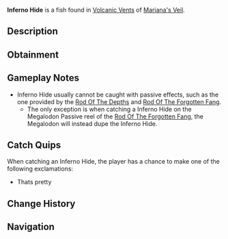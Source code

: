 {{FishInfobox
|image          = Inferno Hide.png
|rarity         = Common
|sea            = First Sea
|location       = [[Volcanic Vents]]
|sublocation    = 
|sources        = Fishing Rod
|nopassive      = 1
|radar_location = 
|prog_speed     = -20
|xp             = 250
|weather        = 
|time           = 
|season         = 
|bait           = 
|base_weight    = 8
|base_value     = 50
|weight_range   = 5
|base_chance    = 20
|base_resil     = 100
}}
'''Inferno Hide''' is a {{Rarity|Common}} fish found in [[Volcanic Vents]] of [[Mariana's Veil]].

== Description ==
{{Description|Inferno Hide.. Used to craft something?|Bestiary Entry}}

== Obtainment ==
{{Description|Its pretty|Bestiary Hint}}
{{Fish Availability|
Mariana's Veil/Volcanic Vents
|top_rods      = 
Astralhook Rod\419664.27\109800.83;
Flimsy Rod\374360.98\162861.39;
Ethereal Prism Rod\362280.72\84111.26;
Magnet Rod\353577.43\153891.24;
Fast Rod\319562.15\68560.61;
Training Rod\286016.95\120517.85;
Heaven's Rod\297867.45\131369.11;
No-Life Rod\318353.81\68324.02;
Seraphic Rod\317699.51\68183.6;
Challenger's Rod\315792.87\67774.4;
Rod Of The Forgotten Fang\289467.55\62124.55;
Blazebringer Rod\288194.74\61846.25;
Free Spirit Rod\276579.02\59353.53;
Verdant Shear Rod\270852.75\58124.68;
Zeus Rod\269956.16\57937.08;
Rod Of The Depths\263470.01\56545.04;
Depthseeker Rod\247320.82\53079.16;
Rod Of The Exalted One\247003.13\53010.98;
Avalanche Rod\222302.82\47709.88;
Trident Rod\219973.72\47210.02;
Volcanic Rod\205174.09\44033.77;
Steady Rod\129680.62\24872.4
|recommended   = Ethereal Prism Rod
}}

== Gameplay Notes ==
* Inferno Hide usually cannot be caught with passive effects, such as the one provided by the [[Rod Of The Depths]] and [[Rod Of The Forgotten Fang]].
** The only exception is when catching a Inferno Hide on the Megalodon Passive reel of the [[Rod Of The Forgotten Fang]], the Megalodon will instead dupe the Inferno Hide.

== Catch Quips ==
When catching an Inferno Hide, the player has a chance to make one of the following exclamations:
* Thats pretty

== Change History ==
{{Change History|{{subst:Current Version}}}}

== Navigation ==
{{Fish Navbox|Volcanic Vents}}